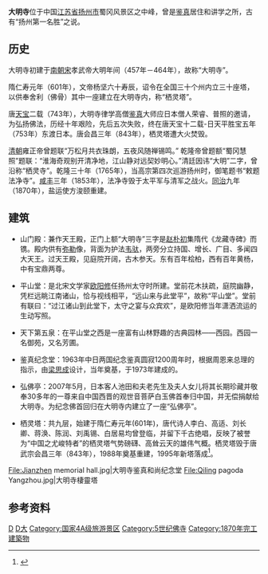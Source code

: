 {{Refimprove|time=2022-03-24T22:52:51+00:00}}
{{文物保护单位
| 级别 = 全国
| 图片 = [[File:Daming_temple.JPG|250px]]
| 名称 = 扬州大明寺
| 编号 = 6-535
| 分类 = 古建筑
| 时代 = [[南北朝|南北朝]]至[[清|清]]
| 所在 = [[江苏省|江苏省]][[扬州市|扬州市]]
| 登录 = 2006年
| Cat = 江苏全国重点文物保护单位
}}

'''大明寺'''位于中国[[江苏省|江苏省]][[扬州市|扬州市]]蜀冈风景区之中峰，曾是[[鉴真|鉴真]]居住和讲学之所，古有“扬州第一名胜”之说。

==历史==
大明寺初建于[[南朝宋|南朝宋]]孝武帝大明年间（457年－464年），故称“大明寺”。

隋仁寿元年（601年），文帝杨坚六十寿辰，诏令在全国三十个州内立三十座塔，以供奉舍利（佛骨）其中一座建立在大明寺内，称“栖灵塔”。

唐[[天宝|天宝]]二载（743年），大明寺律学高僧[[鉴真|鉴真]]大师应日本僧人荣睿、普照的邀请，为弘扬佛法，历经十年艰险，先后五次失败，终在唐天宝十二载-日天平胜宝五年（753年）东渡日本。唐会昌三年（843年），栖灵塔遭大火焚毁。

[[清朝|清朝]]雍正帝曾题联“万松月共衣珠朗，五夜风随禅锡鸣。” 乾隆帝曾题额“蜀冈慧照”题联：“淮海奇观别开清净地，江山静对远契妙明心。”清廷因讳“大明”二字，曾沿称“栖灵寺”。乾隆三十年（1765年），当高宗第四次巡游扬州时，御笔题书“敕题法净寺”。[[咸丰|咸丰]]三年（1853年），法净寺毁于太平军与清军之战火。[[同治|同治]]九年（1870年），盐运使方浚颐重建。

==建筑==
*山门殿：兼作天王殿，正门上额“大明寺”三字是[[赵朴初|赵朴初]]集隋代《龙藏寺碑》而镌。殿内供有[[彌勒菩薩|弥勒]]像，背面为护法[[韦驮|韦驮]]，两旁分立持国、增长、广目、多闻四大天王。过天王殿，见庭院开阔，古木参天。东有百年桧柏，西有百年黄杨，中有宝鼎两尊。 

*平山堂：是北宋文学家[[欧阳修|欧阳修]]任扬州太守时所建。堂前花木扶疏，庭院幽静，凭栏远眺江南诸山，恰与视线相平，“远山来与此堂平”，故称“平山堂”。堂前有联曰：“过江诸山到此堂下，太守之宴与众宾欢”，是欧阳修当年潇洒流运的生动写照。

*天下第五泉：在平山堂之西是一座富有山林野趣的古典园林——西园。西园一名御苑，又名芳圃。　　  
 
*鉴真纪念堂：1963年中日两国纪念鉴真圆寂1200周年时，根据周恩来总理的指示，由[[梁思成|梁思成]]设计，当年奠基，于1973年建成的。

*弘佛亭：2007年5月，日本客人池田和夫老先生及夫人女儿将其长期珍藏并敬奉30多年的一尊来自中国西晋的观世音菩萨白玉佛首奉归中国，并无偿捐献给大明寺。为纪念佛首回归在大明寺内建立了一座“弘佛亭”。
 
*栖灵塔：共九层，始建于隋仁寿元年(601年)，唐代诗人李白、高适、刘长卿、蒋涣、陈润、刘禹锡、白居易均曾登临，并留下千古绝唱，反映了被誉为“中国之尤峻特者”的栖灵塔气势磅礴、高耸云天的雄伟气概。栖灵塔毁于唐武宗会昌三年（843年），1988年奠基重建，1995年新塔落成<ref>{{cite news|title=千年后，扬州重建栖灵塔|url=http://news.163.com/11/0830/11/7CN0IPHA00014AED.html?f=jsearch|accessdate=2014-01-01|newspaper=扬州晚报|date=2011-08-30|archive-date=2019-05-02|archive-url=https://web.archive.org/web/20190502202717/http://news.163.com/11/0830/11/7CN0IPHA00014AED.html?f=jsearch|dead-url=no}}</ref>。

<gallery>
File:Jianzhen memorial hall.jpg|大明寺鉴真和尚纪念堂
File:Qiling pagoda Yangzhou.jpg|大明寺棲靈塔
</gallery>

== 参考资料 ==
{{reflist}}

{{commonscat|Daming temple}}

{{江苏全国重点文物保护单位}}
{{China-buddhism-temple}}
{{扬州|state=autocollapse}}
{{Coord|32|25|18|N|119|24|30|E|display=title}}
[[Category:扬州佛寺|D]]
[[Category:汉族地区佛教全国重点寺院|D大]]
[[Category:国家4A级旅游景区|Category:国家4A级旅游景区]]
[[Category:5世纪佛寺|Category:5世纪佛寺]]
[[Category:1870年完工建築物|Category:1870年完工建築物]]